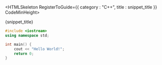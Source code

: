

<HTMLSkeleton RegisterToGuide={{ category : "C++", title : snippet_title }} CodeMinHeight>

<Heading>{snippet_title}</Heading>

```cpp
#include <iostream>
using namespace std;

int main() {
    cout << "Hello World!";
    return 0;
}
```

</HTMLSkeleton>